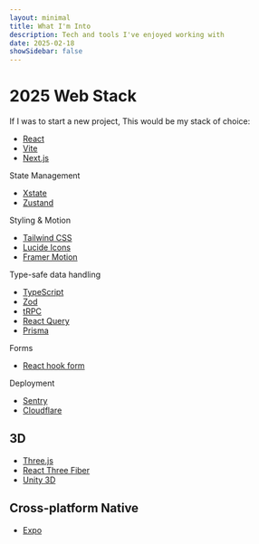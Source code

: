 ```yaml
---
layout: minimal
title: What I'm Into
description: Tech and tools I've enjoyed working with
date: 2025-02-18
showSidebar: false
---
```


# 2025 Web Stack

If I was to start a new project, This would be my stack of choice:

- [React](https://reactjs.org/)
- [Vite](https://vitejs.dev/)
- [Next.js](https://nextjs.org/)

State Management

- [Xstate](https://xstate.js.org/)
- [Zustand](https://zustand.docs.pmnd.rs/)

Styling & Motion

- [Tailwind CSS](https://tailwindcss.com/)
- [Lucide Icons](https://lucide.dev/icons/)
- [Framer Motion](https://www.framer.com/motion/)

Type-safe data handling

- [TypeScript](https://www.typescriptlang.org/)
- [Zod](https://zod.dev/)
- [tRPC](https://trpc.io/)
- [React Query](https://tanstack.com/query)
- [Prisma](https://www.prisma.io/)

Forms

- [React hook form](https://react-hook-form.com/)

Deployment

- [Sentry](https://sentry.io/)
- [Cloudflare](https://cloudflare.com/)

## 3D

- [Three.js](https://threejs.org/)
- [React Three Fiber](https://docs.pmnd.rs/react-three-fiber/getting-started/introduction)
- [Unity 3D](https://unity.com/)

## Cross-platform Native

- [Expo](https://expo.dev/)
